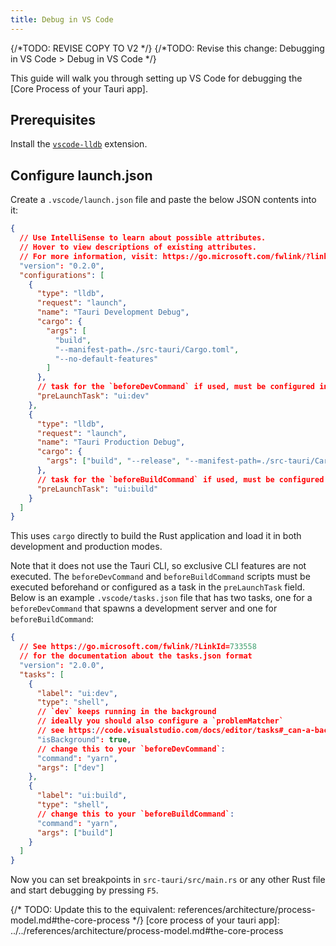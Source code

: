 ```yaml
---
title: Debug in VS Code
---
```

{/*TODO: REVISE COPY TO V2 */}
{/*TODO: Revise this change: Debugging in VS Code > Debug in VS Code */}

This guide will walk you through setting up VS Code for debugging the [Core Process of your Tauri app].

## Prerequisites

Install the [`vscode-lldb`] extension.

[`vscode-lldb`]: https://marketplace.visualstudio.com/items?itemName=vadimcn.vscode-lldb

## Configure launch.json

Create a `.vscode/launch.json` file and paste the below JSON contents into it:

```json title=".vscode/launch.json"
{
  // Use IntelliSense to learn about possible attributes.
  // Hover to view descriptions of existing attributes.
  // For more information, visit: https://go.microsoft.com/fwlink/?linkid=830387
  "version": "0.2.0",
  "configurations": [
    {
      "type": "lldb",
      "request": "launch",
      "name": "Tauri Development Debug",
      "cargo": {
        "args": [
          "build",
          "--manifest-path=./src-tauri/Cargo.toml",
          "--no-default-features"
        ]
      },
      // task for the `beforeDevCommand` if used, must be configured in `.vscode/tasks.json`
      "preLaunchTask": "ui:dev"
    },
    {
      "type": "lldb",
      "request": "launch",
      "name": "Tauri Production Debug",
      "cargo": {
        "args": ["build", "--release", "--manifest-path=./src-tauri/Cargo.toml"]
      },
      // task for the `beforeBuildCommand` if used, must be configured in `.vscode/tasks.json`
      "preLaunchTask": "ui:build"
    }
  ]
}
```

This uses `cargo` directly to build the Rust application and load it in both development and production modes.

Note that it does not use the Tauri CLI, so exclusive CLI features are not executed. The `beforeDevCommand` and `beforeBuildCommand` scripts must be executed beforehand or configured as a task in the `preLaunchTask` field. Below is an example `.vscode/tasks.json` file that has two tasks, one for a `beforeDevCommand` that spawns a development server and one for `beforeBuildCommand`:

```json title=".vscode/tasks.json"
{
  // See https://go.microsoft.com/fwlink/?LinkId=733558
  // for the documentation about the tasks.json format
  "version": "2.0.0",
  "tasks": [
    {
      "label": "ui:dev",
      "type": "shell",
      // `dev` keeps running in the background
      // ideally you should also configure a `problemMatcher`
      // see https://code.visualstudio.com/docs/editor/tasks#_can-a-background-task-be-used-as-a-prelaunchtask-in-launchjson
      "isBackground": true,
      // change this to your `beforeDevCommand`:
      "command": "yarn",
      "args": ["dev"]
    },
    {
      "label": "ui:build",
      "type": "shell",
      // change this to your `beforeBuildCommand`:
      "command": "yarn",
      "args": ["build"]
    }
  ]
}
```

Now you can set breakpoints in `src-tauri/src/main.rs` or any other Rust file and start debugging by pressing `F5`.

{/*
TODO: Update this to the equivalent:
references/architecture/process-model.md#the-core-process
 */}
[core process of your tauri app]: ../../references/architecture/process-model.md#the-core-process